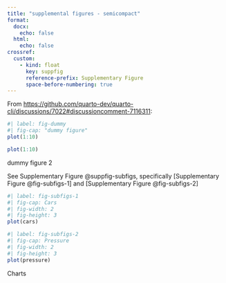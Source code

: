 ```yaml
---
title: "supplemental figures - semicompact"
format: 
  docx:
    echo: false
  html:
    echo: false
crossref:
  custom:
    - kind: float
      key: suppfig
      reference-prefix: Supplementary Figure
      space-before-numbering: true
---
```


From <https://github.com/quarto-dev/quarto-cli/discussions/7022#discussioncomment-7116311>:

```r
#| label: fig-dummy
#| fig-cap: "dummy figure"
plot(1:10)
```

:::{#suppfig-dummy}

```r
plot(1:10)
```

dummy figure 2

:::

See Supplementary Figure @suppfig-subfigs, specifically [Supplementary Figure @fig-subfigs-1] and [Supplementary Figure @fig-subfigs-2]

::: {#suppfig-subfigs layout-ncol="2"}

```r
#| label: fig-subfigs-1
#| fig-cap: Cars
#| fig-width: 2
#| fig-height: 3
plot(cars)
```

```r
#| label: fig-subfigs-2
#| fig-cap: Pressure
#| fig-width: 2
#| fig-height: 3
plot(pressure)
```

Charts

:::